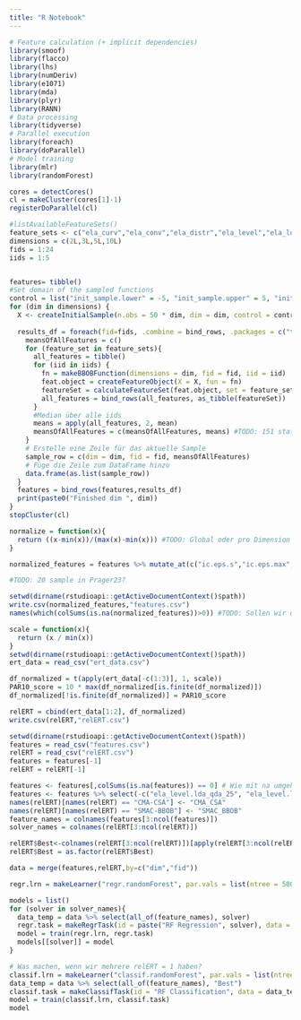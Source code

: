 ```yaml
---
title: "R Notebook"
---
```


```r
# Feature calculation (+ implicit dependencies)
library(smoof)
library(flacco)
library(lhs)
library(numDeriv)
library(e1071)
library(mda)
library(plyr)
library(RANN)
# Data processing
library(tidyverse)
# Parallel execution
library(foreach)
library(doParallel)
# Model training
library(mlr)
library(randomForest)
```

```r
cores = detectCores()
cl = makeCluster(cores[1]-1)
registerDoParallel(cl)

#listAvailableFeatureSets()
feature_sets <- c("ela_curv","ela_conv","ela_distr","ela_level","ela_local","ela_meta","basic","cm_angle","disp","ic","nbc","pca") #TODO: Passt?
dimensions = c(2L,3L,5L,10L)
fids = 1:24
iids = 1:5


features= tibble()
#Set domain of the sampled functions
control = list("init_sample.lower" = -5, "init_sample.upper" = 5, "init_sample.type" = "lhs")
for (dim in dimensions) {
  X <- createInitialSample(n.obs = 50 * dim, dim = dim, control = control) #TODO: Für jede Dimension neu samplen?
  
  results_df = foreach(fid=fids, .combine = bind_rows, .packages = c("tidyverse","flacco","smoof")) %dopar% {
    meansOfAllFeatures = c()
    for (feature_set in feature_sets){
      all_features = tibble()
      for (iid in iids) {
        fn = makeBBOBFunction(dimensions = dim, fid = fid, iid = iid)
        feat.object = createFeatureObject(X = X, fun = fn)
        featureSet = calculateFeatureSet(feat.object, set = feature_set)
        all_features = bind_rows(all_features, as_tibble(featureSet))
      }
      #Median über alle iids
      means = apply(all_features, 2, mean)
      meansOfAllFeatures = c(meansOfAllFeatures, means) #TODO: 151 statt 102
    }
    # Erstelle eine Zeile für das aktuelle Sample
    sample_row = c(dim = dim, fid = fid, meansOfAllFeatures)
    # Füge die Zeile zum DataFrame hinzu
    data.frame(as.list(sample_row))
  }
  features = bind_rows(features,results_df)
  print(paste0("Finished dim ", dim))
}
stopCluster(cl)
```

```r
normalize = function(x){
  return ((x-min(x))/(max(x)-min(x))) #TODO: Global oder pro Dimension
}

normalized_features = features %>% mutate_at(c("ic.eps.s","ic.eps.max","ic.eps.ratio","ela_meta.lin_simple.intercept","ela_meta.lin_simple.coef.min","ela_meta.lin_simple.coef.max","pca.expl_var.cov_init","pca.expl_var_PC1.cov_init"), normalize)

#TODO: 20 sample in Prager23?
```

```r
setwd(dirname(rstudioapi::getActiveDocumentContext()$path))
write.csv(normalized_features,"features.csv")
names(which(colSums(is.na(normalized_features))>0)) #TODO: Sollen wir die Löschen? Prager löscht die
```

```r
scale = function(x){
  return (x / min(x))
}
setwd(dirname(rstudioapi::getActiveDocumentContext()$path))
ert_data = read_csv("ert_data.csv")

df_normalized = t(apply(ert_data[-c(1:3)], 1, scale))
PAR10_score = 10 * max(df_normalized[is.finite(df_normalized)])
df_normalized[!is.finite(df_normalized)] = PAR10_score

relERT = cbind(ert_data[1:2], df_normalized)
write.csv(relERT,"relERT.csv")
```

```r
setwd(dirname(rstudioapi::getActiveDocumentContext()$path))
features = read_csv("features.csv")
relERT = read_csv("relERT.csv")
features = features[-1]
relERT = relERT[-1]
```

```r
features <- features[,colSums(is.na(features)) == 0] # Wie mit na umgehen?
features <- features %>% select(-c("ela_level.lda_qda_25", "ela_level.lda_mda_25", "ela_level.qda_mda_25")) # Wie mit inf umgehen?
names(relERT)[names(relERT) == "CMA-CSA"] <- "CMA_CSA"
names(relERT)[names(relERT) == "SMAC-BBOB"] <- "SMAC_BBOB"
feature_names = colnames(features[3:ncol(features)])
solver_names = colnames(relERT[3:ncol(relERT)])

relERT$Best<-colnames(relERT[3:ncol(relERT)])[apply(relERT[3:ncol(relERT)],1,which.min)]
relERT$Best = as.factor(relERT$Best)

data = merge(features,relERT,by=c("dim","fid"))
```


```r
regr.lrn = makeLearner("regr.randomForest", par.vals = list(ntree = 500))

models = list()
for (solver in solver_names){
  data_temp = data %>% select(all_of(feature_names), solver)
  regr.task = makeRegrTask(id = paste("RF Regression", solver), data = data_temp, target = solver)
  model = train(regr.lrn, regr.task)
  models[[solver]] = model
}
```

```r
# Was machen, wenn wir mehrere relERT = 1 haben?
classif.lrn = makeLearner("classif.randomForest", par.vals = list(ntree = 500))
data_temp = data %>% select(all_of(feature_names), "Best")
classif.task = makeClassifTask(id = "RF Classification", data = data_temp, target = "Best")
model = train(classif.lrn, classif.task)
model
```





